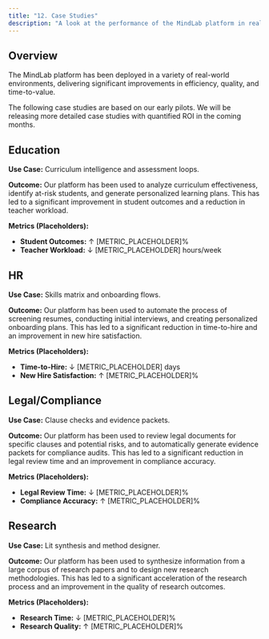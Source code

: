 ```yaml
---
title: "12. Case Studies"
description: "A look at the performance of the MindLab platform in real-world deployments."
---
```


## Overview

The MindLab platform has been deployed in a variety of real-world environments, delivering significant improvements in efficiency, quality, and time-to-value.

<Note>
The following case studies are based on our early pilots. We will be releasing more detailed case studies with quantified ROI in the coming months.
</Note>

## Education

**Use Case:** Curriculum intelligence and assessment loops.

**Outcome:** Our platform has been used to analyze curriculum effectiveness, identify at-risk students, and generate personalized learning plans. This has led to a significant improvement in student outcomes and a reduction in teacher workload.

**Metrics (Placeholders):**

-   **Student Outcomes:** ↑ [METRIC_PLACEHOLDER]%
-   **Teacher Workload:** ↓ [METRIC_PLACEHOLDER] hours/week

## HR

**Use Case:** Skills matrix and onboarding flows.

**Outcome:** Our platform has been used to automate the process of screening resumes, conducting initial interviews, and creating personalized onboarding plans. This has led to a significant reduction in time-to-hire and an improvement in new hire satisfaction.

**Metrics (Placeholders):**

-   **Time-to-Hire:** ↓ [METRIC_PLACEHOLDER] days
-   **New Hire Satisfaction:** ↑ [METRIC_PLACEHOLDER]%

## Legal/Compliance

**Use Case:** Clause checks and evidence packets.

**Outcome:** Our platform has been used to review legal documents for specific clauses and potential risks, and to automatically generate evidence packets for compliance audits. This has led to a significant reduction in legal review time and an improvement in compliance accuracy.

**Metrics (Placeholders):**

-   **Legal Review Time:** ↓ [METRIC_PLACEHOLDER]%
-   **Compliance Accuracy:** ↑ [METRIC_PLACEHOLDER]%

## Research

**Use Case:** Lit synthesis and method designer.

**Outcome:** Our platform has been used to synthesize information from a large corpus of research papers and to design new research methodologies. This has led to a significant acceleration of the research process and an improvement in the quality of research outcomes.

**Metrics (Placeholders):**

-   **Research Time:** ↓ [METRIC_PLACEHOLDER]%
-   **Research Quality:** ↑ [METRIC_PLACEHOLDER]%